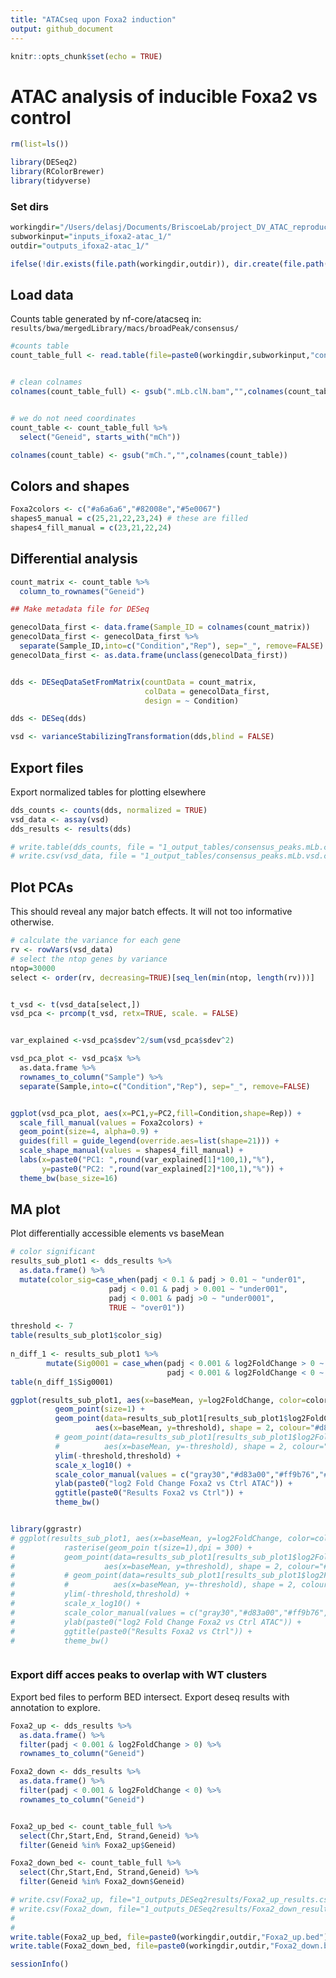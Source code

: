 ```yaml
---
title: "ATACseq upon Foxa2 induction"
output: github_document
---
```


```r
knitr::opts_chunk$set(echo = TRUE)
```

# ATAC analysis of inducible Foxa2 vs control

```r

rm(list=ls())

library(DESeq2)
library(RColorBrewer)
library(tidyverse)

```

### Set dirs
```r

workingdir="/Users/delasj/Documents/BriscoeLab/project_DV_ATAC_reproduce_analysis/"
subworkinput="inputs_ifoxa2-atac_1/"
outdir="outputs_ifoxa2-atac_1/"

ifelse(!dir.exists(file.path(workingdir,outdir)), dir.create(file.path(workingdir,outdir)), "Directory exists")

```

## Load data

Counts table generated by nf-core/atacseq in: `results/bwa/mergedLibrary/macs/broadPeak/consensus/`

```r

#counts table
count_table_full <- read.table(file=paste0(workingdir,subworkinput,"consensus_peaks.mLb.clN.featureCounts.txt"),header=TRUE, stringsAsFactors = FALSE)


# clean colnames
colnames(count_table_full) <- gsub(".mLb.clN.bam","",colnames(count_table_full))


# we do not need coordinates
count_table <- count_table_full %>%
  select("Geneid", starts_with("mCh"))

colnames(count_table) <- gsub("mCh.","",colnames(count_table))


```


## Colors and shapes

```r

Foxa2colors <- c("#a6a6a6","#82008e","#5e0067")
shapes5_manual = c(25,21,22,23,24) # these are filled
shapes4_fill_manual = c(23,21,22,24)

```

## Differential analysis

```r

count_matrix <- count_table %>%
  column_to_rownames("Geneid")

## Make metadata file for DESeq

genecolData_first <- data.frame(Sample_ID = colnames(count_matrix))
genecolData_first <- genecolData_first %>% 
  separate(Sample_ID,into=c("Condition","Rep"), sep="_", remove=FALSE)
genecolData_first <- as.data.frame(unclass(genecolData_first))


dds <- DESeqDataSetFromMatrix(countData = count_matrix,
                              colData = genecolData_first,
                              design = ~ Condition)

dds <- DESeq(dds)

vsd <- varianceStabilizingTransformation(dds,blind = FALSE)

```

## Export files 

Export normalized tables for plotting elsewhere

```r

dds_counts <- counts(dds, normalized = TRUE)
vsd_data <- assay(vsd)
dds_results <- results(dds)

# write.table(dds_counts, file = "1_output_tables/consensus_peaks.mLb.clN.normCounts.txt", quote = FALSE, row.names = TRUE)
# write.csv(vsd_data, file = "1_output_tables/consensus_peaks.mLb.vsd.csv", quote = FALSE)

```

## Plot PCAs 

This should reveal any major batch effects. It will not too informative otherwise.

```r

# calculate the variance for each gene
rv <- rowVars(vsd_data)
# select the ntop genes by variance
ntop=30000
select <- order(rv, decreasing=TRUE)[seq_len(min(ntop, length(rv)))]


t_vsd <- t(vsd_data[select,])
vsd_pca <- prcomp(t_vsd, retx=TRUE, scale. = FALSE)


var_explained <-vsd_pca$sdev^2/sum(vsd_pca$sdev^2)

vsd_pca_plot <- vsd_pca$x %>% 
  as.data.frame %>%
  rownames_to_column("Sample") %>%
  separate(Sample,into=c("Condition","Rep"), sep="_", remove=FALSE)


ggplot(vsd_pca_plot, aes(x=PC1,y=PC2,fill=Condition,shape=Rep)) +
  scale_fill_manual(values = Foxa2colors) +
  geom_point(size=4, alpha=0.9) +
  guides(fill = guide_legend(override.aes=list(shape=21))) +
  scale_shape_manual(values = shapes4_fill_manual) +
  labs(x=paste0("PC1: ",round(var_explained[1]*100,1),"%"),
       y=paste0("PC2: ",round(var_explained[2]*100,1),"%")) +
  theme_bw(base_size=16)

```

## MA plot

Plot differentially accessible elements vs baseMean

```r
# color significant
results_sub_plot1 <- dds_results %>%
  as.data.frame() %>%
  mutate(color_sig=case_when(padj < 0.1 & padj > 0.01 ~ "under01",
                      padj < 0.01 & padj > 0.001 ~ "under001",
                      padj < 0.001 & padj >0 ~ "under0001",
                      TRUE ~ "over01"))
      
threshold <- 7
table(results_sub_plot1$color_sig)
      
n_diff_1 <- results_sub_plot1 %>%
        mutate(Sig0001 = case_when(padj < 0.001 & log2FoldChange > 0 ~ "up",
                                   padj < 0.001 & log2FoldChange < 0 ~ "down"))
table(n_diff_1$Sig0001)

ggplot(results_sub_plot1, aes(x=baseMean, y=log2FoldChange, color=color_sig)) +
          geom_point(size=1) +
          geom_point(data=results_sub_plot1[results_sub_plot1$log2FoldChange > threshold,],
                   aes(x=baseMean, y=threshold), shape = 2, colour="#d83a00") +
          # geom_point(data=results_sub_plot1[results_sub_plot1$log2FoldChange < -threshold,],
          #          aes(x=baseMean, y=-threshold), shape = 2, colour="#d83a00") +
          ylim(-threshold,threshold) +
          scale_x_log10() +
          scale_color_manual(values = c("gray30","#d83a00","#ff9b76","#ffd4c4")) +
          ylab(paste0("log2 Fold Change Foxa2 vs Ctrl ATAC")) +
          ggtitle(paste0("Results Foxa2 vs Ctrl")) +
          theme_bw() 


library(ggrastr)
# ggplot(results_sub_plot1, aes(x=baseMean, y=log2FoldChange, color=color_sig)) +
#           rasterise(geom_poin t(size=1),dpi = 300) +
#           geom_point(data=results_sub_plot1[results_sub_plot1$log2FoldChange > threshold,],
#                    aes(x=baseMean, y=threshold), shape = 2, colour="#d83a00") +
#           # geom_point(data=results_sub_plot1[results_sub_plot1$log2FoldChange < -threshold,],
#           #          aes(x=baseMean, y=-threshold), shape = 2, colour="#d83a00") +
#           ylim(-threshold,threshold) +
#           scale_x_log10() +
#           scale_color_manual(values = c("gray30","#d83a00","#ff9b76","#ffd4c4")) +
#           ylab(paste0("log2 Fold Change Foxa2 vs Ctrl ATAC")) +
#           ggtitle(paste0("Results Foxa2 vs Ctrl")) +
#           theme_bw() 



```


### Export diff acces peaks to overlap with WT clusters

Export bed files to perform BED intersect. Export deseq results with annotation to explore. 

```r

Foxa2_up <- dds_results %>% 
  as.data.frame() %>%
  filter(padj < 0.001 & log2FoldChange > 0) %>%
  rownames_to_column("Geneid")

Foxa2_down <- dds_results %>% 
  as.data.frame() %>%
  filter(padj < 0.001 & log2FoldChange < 0) %>%
  rownames_to_column("Geneid")


Foxa2_up_bed <- count_table_full %>%
  select(Chr,Start,End, Strand,Geneid) %>%
  filter(Geneid %in% Foxa2_up$Geneid)

Foxa2_down_bed <- count_table_full %>%
  select(Chr,Start,End, Strand,Geneid) %>%
  filter(Geneid %in% Foxa2_down$Geneid)

# write.csv(Foxa2_up, file="1_outputs_DESeq2results/Foxa2_up_results.csv", row.names = F, quote = F)
# write.csv(Foxa2_down, file="1_outputs_DESeq2results/Foxa2_down_results.csv", row.names = F, quote = F)
# 
# 
write.table(Foxa2_up_bed, file=paste0(workingdir,outdir,"Foxa2_up.bed"),sep="\t", row.names = F, col.names = F, quote = F)
write.table(Foxa2_down_bed, file=paste0(workingdir,outdir,"Foxa2_down.bed"),sep="\t", row.names = F, col.names = F, quote = F)

```





```r
sessionInfo()
```



